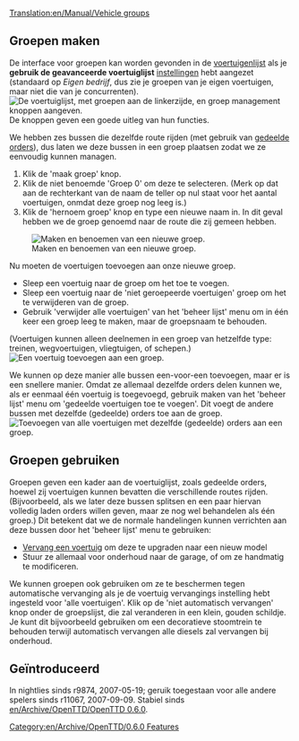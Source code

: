 [[Translation:en/Manual/Vehicle groups]]
{{nl/Vertaling|en/Manual/Vehicle groups|75}}


{{nl/Manual/Tutorial/Tutorial}}

== Groepen maken ==
{{nl/Opmerking|Een voertuig kan slechts deel uitmaken van één groep.}}
De interface voor groepen kan worden gevonden in de [[en/Manual/Vehicle lists|voertuigenlijst]] als je '''gebruik de geavanceerde voertuiglijst''' [[nl/Archive/Manual/Settings/Geavanceerde instellingen|instellingen]] hebt aangezet (standaard op ''Eigen bedrijf'', dus zie je groepen van je eigen voertuigen, maar niet die van je concurrenten).
[[File:en/Manual/Groups-ungrouped.png|none|frame|De voertuiglijst, met groepen aan de linkerzijde, en groep management knoppen aangeven.]]
De knoppen geven een goede uitleg van hun functies.

We hebben zes bussen die dezelfde route rijden (met gebruik van [[nl/Manual/Orders#gedeelde-orders|gedeelde orders]]), dus laten we deze bussen in een groep plaatsen zodat we ze eenvoudig kunnen managen.
# Klik de 'maak groep' knop.
# Klik de niet benoemde 'Groep 0' om deze te selecteren. (Merk op dat aan de rechterkant van de naam de teller op nul staat voor het aantal voertuigen, onmdat deze groep nog leeg is.)
# Klik de 'hernoem groep' knop en type een nieuwe naam in. In dit geval hebben we de groep genoemd naar de route die zij gemeen hebben.
[[File:en/Manual/Groups-newname.png|none|frame|Maken en benoemen van een nieuwe groep.]]

Nu moeten de voertuigen toevoegen aan onze nieuwe groep.
* Sleep een voertuig naar de groep om het toe te voegen.
* Sleep een voertuig naar de 'niet geroepeerde voertuigen' groep om het te verwijderen van de groep.
* Gebruik 'verwijder alle voertuigen' van het 'beheer lijst' menu om in één keer een groep leeg te maken, maar de groepsnaam te behouden.
(Voertuigen kunnen alleen deelnemen in een groep van hetzelfde type: treinen, wegvoertuigen, vliegtuigen, of schepen.)
[[File:en/Manual/Groups-dragbus.png|none|frame|Een voertuig toevoegen aan een groep.]]

We kunnen op deze manier alle bussen een-voor-een toevoegen, maar er is een snellere manier.
Omdat ze allemaal dezelfde orders delen kunnen we, als er eenmaal één voertuig is toegevoegd, gebruik maken van het 'beheer lijst' menu om 'gedeelde voertuigen toe te voegen'.
Dit voegt de andere bussen met dezelfde (gedeelde) orders toe aan de groep.
[[File:en/Manual/Groups-addshared.png|none|frame|Toevoegen van alle voertuigen met dezelfde (gedeelde) orders aan een groep.]]

== Groepen gebruiken ==
Groepen geven een kader aan de voertuiglijst, zoals gedeelde orders, hoewel zij voertuigen kunnen bevatten die verschillende routes rijden.
(Bijvoorbeeld, als we later deze bussen splitsen en een paar hiervan volledig laden orders willen geven, maar ze nog wel behandelen als één groep.)
Dit betekent dat we de normale handelingen kunnen verrichten aan deze bussen door het 'beheer lijst'  menu te gebruiken:
* [[nl/Manual/Voertuig vervangen|Vervang een voertuig]] om deze te upgraden naar een nieuw model
* Stuur ze allemaal voor onderhoud naar de garage, of om ze handmatig te modificeren.

We kunnen groepen ook gebruiken om ze te beschermen tegen automatische vervanging als je de voertuig vervangings instelling hebt ingesteld voor 'alle voertuigen'.
Klik op de 'niet automatisch vervangen' knop onder de groepslijst, die zal veranderen in een klein, gouden schildje.
Je kunt dit bijvoorbeeld gebruiken om een decoratieve stoomtrein te behouden terwijl automatisch vervangen alle diesels zal vervangen bij onderhoud.

== Geïntroduceerd ==
In nightlies sinds r9874, 2007-05-19; geruik toegestaan voor alle andere spelers sinds r11067, 2007-09-09. Stabiel sinds [[en/Archive/OpenTTD/OpenTTD 0.6.0]].

[[Category:en/Archive/OpenTTD/0.6.0 Features]]